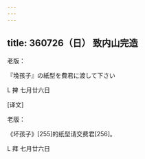 ```yaml
---
---
---
```

title: 360726（日） 致内山完造
---




老版：

『堍孩子』の紙型を費君に渡して下さい

L 捭 七月廿六日

[译文]

老版：

《坏孩子》[255]的纸型请交费君[256]。

L 拜 七月廿六日